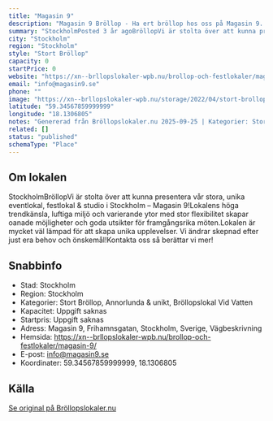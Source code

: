```yaml
---
title: "Magasin 9"
description: "Magasin 9 Bröllop - Ha ert bröllop hos oss på Magasin 9. Se vår fina Bröllopslokal. Skicka gärna en förfrågan så hjälper vi Er!"
summary: "StockholmPosted 3 år agoBröllopVi är stolta över att kunna presentera vår stora, unika eventlokal, festlokal & studio i Stockholm – Magasin 9!Lokalens höga trendkänsla, luftiga miljö och varierande…"
city: "Stockholm"
region: "Stockholm"
style: "Stort Bröllop"
capacity: 0
startPrice: 0
website: "https://xn--brllopslokaler-wpb.nu/brollop-och-festlokaler/magasin-9/"
email: "info@magasin9.se"
phone: ""
image: "https://xn--brllopslokaler-wpb.nu/storage/2022/04/stort-brollop-stockholm-brollopslokal-magasin-visningsbild.webp"
latitude: "59.34567859999999"
longitude: "18.1306805"
notes: "Genererad från Bröllopslokaler.nu 2025-09-25 | Kategorier: Stort Bröllop, Annorlunda & unikt, Bröllopslokal Vid Vatten"
related: []
status: "published"
schemaType: "Place"
---
```


## Om lokalen

StockholmBröllopVi är stolta över att kunna presentera vår stora, unika eventlokal, festlokal & studio i Stockholm – Magasin 9!Lokalens höga trendkänsla, luftiga miljö och varierande ytor med stor flexibilitet skapar oanade möjligheter och goda utsikter för framgångsrika möten.Lokalen är mycket väl lämpad för att skapa unika upplevelser. Vi ändrar skepnad efter just era behov och önskemål!Kontakta oss så berättar vi mer!

## Snabbinfo

- Stad: Stockholm
- Region: Stockholm
- Kategorier: Stort Bröllop, Annorlunda & unikt, Bröllopslokal Vid Vatten
- Kapacitet: Uppgift saknas
- Startpris: Uppgift saknas
- Adress: Magasin 9, Frihamnsgatan, Stockholm, Sverige, Vägbeskrivning
- Hemsida: https://xn--brllopslokaler-wpb.nu/brollop-och-festlokaler/magasin-9/
- E-post: info@magasin9.se
- Koordinater: 59.34567859999999, 18.1306805

## Källa

[Se original på Bröllopslokaler.nu](https://xn--brllopslokaler-wpb.nu/brollop-och-festlokaler/magasin-9/)

